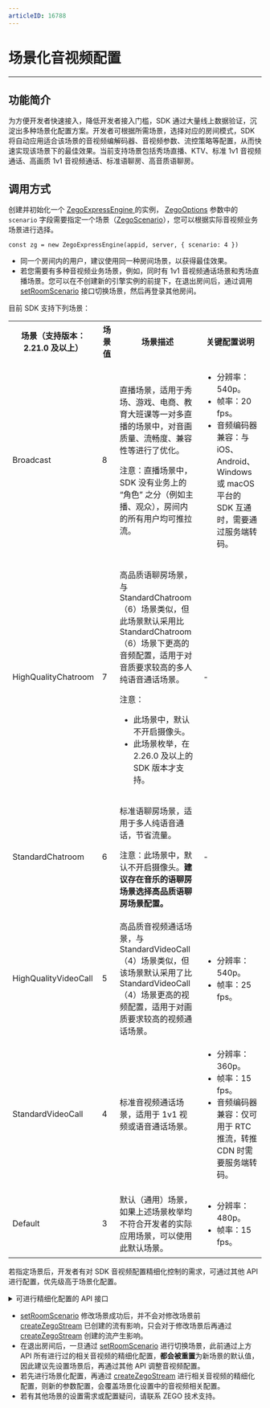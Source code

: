 ```yaml
---
articleID: 16788
---
```

# 场景化音视频配置

- - -

## 功能简介

为方便开发者快速接入，降低开发者接入门槛，SDK 通过大量线上数据验证，沉淀出多种场景化配置方案。开发者可根据所需场景，选择对应的房间模式，SDK 将自动应用适合该场景的音视频编解码器、音视频参数、流控策略等配置，从而快速实现该场景下的最佳效果。当前支持场景包括秀场直播、KTV、标准 1v1 音视频通话、高画质 1v1 音视频通话、标准语聊房、高音质语聊房。

## 调用方式

创建并初始化一个 [ZegoExpressEngine ](/article/api?doc=Express_Video_SDK_API~javascript_web~class~ZegoExpressEngine) 的实例， [ZegoOptions](@-ZegoOptions) 参数中的 `scenario` 字段需要指定一个场景（[ZegoScenario](@-ZegoScenario)），您可以根据实际音视频业务场景进行选择。

```
const zg = new ZegoExpressEngine(appid, server, { scenario: 4 })
```


<div class="mk-warning">

- 同一个房间内的用户，建议使用同一种房间场景，以获得最佳效果。
- 若您需要有多种音视频业务场景，例如，同时有 1v1 音视频通话场景和秀场直播场景。您可以在不创建新的引擎实例的前提下，在退出房间后，通过调用 [setRoomScenario](@setRoomScenario) 接口切换场景，然后再登录其他房间。
</div>

目前 SDK 支持下列场景：

<table>
  <colgroup>
    <col width="20%">
    <col width="10%">
    <col width="40%">
    <col width="30%">
  </colgroup>
<tbody><tr>
<th>场景（支持版本：2.21.0 及以上）</th>
<th>场景值</th>
<th>场景描述</th>
<th>关键配置说明</th>
</tr>
<tr>
<td>Broadcast</td>
<td>8</td>
<td><p>直播场景，适用于秀场、游戏、电商、教育大班课等一对多直播的场景中，对音画质量、流畅度、兼容性等进行了优化。</p><p>注意：直播场景中，SDK 没有业务上的 “角色” 之分（例如主播、观众），房间内的所有用户均可推拉流。</p></td>
<td><ul><li>分辨率：540p。</li><li>帧率：20 fps。</li><li>音频编码器兼容：与 iOS、Android、Windows 或 macOS 平台的 SDK 互通时，需要通过服务端转码。</li></ul></td>
</tr>
<tr>
<td>HighQualityChatroom</td>
<td>7</td>
<td><p>高品质语聊房场景，与 StandardChatroom（6）场景类似，但此场景默认采用比 StandardChatroom（6）场景下更高的音频配置，适用于对音质要求较高的多人纯语音通话场景。</p><p>注意：</p><ul><li>此场景中，默认不开启摄像头。</li><li>此场景枚举，在 2.26.0 及以上的 SDK 版本才支持。</li></ul></td>
<td>-</td>
</tr>
<tr>
<td>StandardChatroom</td>
<td>6</td>
<td><p>标准语聊房场景，适用于多人纯语音通话，节省流量。</p><p>注意：此场景中，默认不开启摄像头。<b>建议存在音乐的语聊房场景选择高品质语聊房场景配置。</p></td>
<td>-</td>
</tr>
<tr>
<td>HighQualityVideoCall</td>
<td>5</td>
<td>高品质音视频通话场景，与 StandardVideoCall（4）场景类似，但该场景默认采用了比 StandardVideoCall（4）场景更高的视频配置，适用于对画质要求较高的视频通话场景。</td>
<td><ul><li>分辨率：540p。</li><li>帧率：25 fps。</li></ul></td>
</tr>
<tr>
<td>StandardVideoCall</td>
<td>4</td>
<td>标准音视频通话场景，适用于 1v1 视频或语音通话场景。</td>
<td><ul><li>分辨率：360p。</li><li>帧率：15 fps。</li><li>音频编码器兼容：仅可用于 RTC 推流，转推 CDN 时需要服务端转码。</li></ul></td>
</tr>
<tr>
<td>Default</td>
<td>3</td>
<td>默认（通用）场景，如果上述场景枚举均不符合开发者的实际应用场景，可以使用此默认场景。</td>
<td><ul><li>分辨率：480p。</li><li>帧率：15 fps。</li></ul></td>
</tr>
</tbody></table>

若指定场景后，开发者有对 SDK 音视频配置精细化控制的需求，可通过其他 API 进行配置，优先级高于场景化配置。

<details class="zg-primary">
    <summary>可进行精细化配置的 API 接口</summary>

- 视频相关配置
  - [enableVideoCaptureDevice](@enableVideoCaptureDevice)
  - [setVideoConfig](@setVideoConfig)
  - [enableHardwareEncoder](@enableHardwareEncoder)

- 音频相关配置
  - [setAudioConfig](@setAudioConfig)

</details>


<div class="mk-warning">

- [setRoomScenario](@setRoomScenario) 修改场景成功后，并不会对修改场景前 [createZegoStream](@createZegoStream) 已创建的流有影响，只会对于修改场景后再通过 [createZegoStream](@createZegoStream) 创建的流产生影响。
- 在退出房间后，一旦通过 [setRoomScenario](@setRoomScenario) 进行切换场景，此前通过上方 API 所有进行过的相关音视频的精细化配置，**都会被重置**为新场景的默认值，因此建议先设置场景后，再通过其他 API 调整音视频配置。
- 若先进行场景化配置，再通过 [createZegoStream](@createZegoStream) 进行相关音视频的精细化配置，则新的参数配置，会覆盖场景化设置中的音视频相关配置。
- 若有其他场景的设置需求或配置疑问，请联系 ZEGO 技术支持。

</div>
